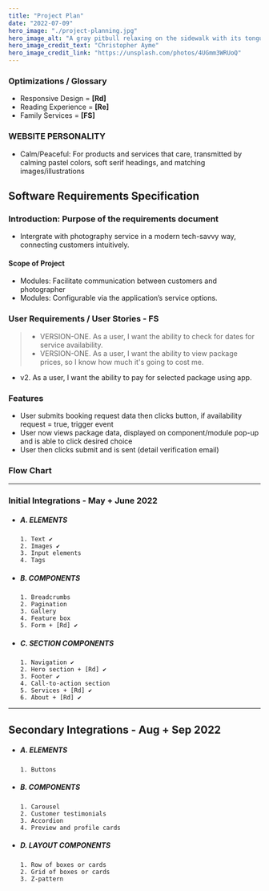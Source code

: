 ```yaml
---
title: "Project Plan"
date: "2022-07-09"
hero_image: "./project-planning.jpg"
hero_image_alt: "A gray pitbull relaxing on the sidewalk with its tongue hanging out"
hero_image_credit_text: "Christopher Ayme"
hero_image_credit_link: "https://unsplash.com/photos/4UGmm3WRUoQ"
---
```


### Optimizations / Glossary
- Responsive Design = **[Rd]**
- Reading Experience = **[Re]**
- Family Services = **[FS]**

### WEBSITE PERSONALITY
  * Calm/Peaceful: For products and services that care, transmitted by
  calming pastel colors, soft serif headings, and matching images/illustrations

## Software Requirements Specification

### Introduction: Purpose of the requirements document
- Intergrate with photography service in a modern tech-savvy way, connecting customers intuitively.

#### Scope of Project
- Modules: Facilitate communication between customers and photographer
- Modules: Configurable via the application’s service options.

### User Requirements / User Stories - FS
>  - VERSION-ONE. As a user, I want the ability to check for dates for service availability.
>  - VERSION-ONE. As a user, I want the ability to view package prices, so I know how much it's going to cost me.
  
  - v2. As a user, I want the ability to pay for selected package using app.

### Features
  - User submits booking request data then clicks button, if availability request = true, trigger event 
  - User now views package data, displayed on component/module pop-up and is able to click desired choice 
  - User then clicks submit and is sent (detail verification email) 

### Flow Chart

------------------


### Initial Integrations - May + June 2022

- ##### A. ELEMENTS
      1. Text ✔︎
      2. Images ✔︎
      3. Input elements
      4. Tags

- ##### B. COMPONENTS 
      1. Breadcrumbs
      2. Pagination
      3. Gallery
      4. Feature box
      5. Form + [Rd] ✔︎ 

- ##### C. SECTION COMPONENTS 
      1. Navigation ✔︎
      2. Hero section + [Rd] ✔︎
      3. Footer ✔︎
      4. Call-to-action section
      5. Services + [Rd] ✔︎
      6. About + [Rd] ✔︎




------------------

## Secondary Integrations - Aug + Sep 2022 

  - ##### A. ELEMENTS
        1. Buttons

  - ##### B. COMPONENTS 
        1. Carousel
        2. Customer testimonials
        3. Accordion
        4. Preview and profile cards

  - ##### D. LAYOUT COMPONENTS 
        1. Row of boxes or cards
        2. Grid of boxes or cards
        3. Z-pattern

